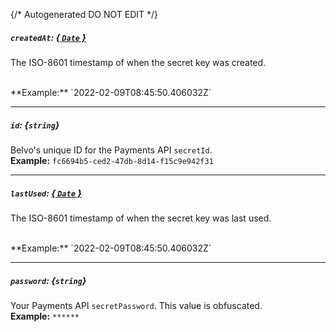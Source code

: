 {/* Autogenerated DO NOT EDIT  */}
##### `createdAt`: [*{ `Date` }*](https://developer.mozilla.org/en-US/docs/Web/JavaScript/Reference/Global_Objects/Date)
The ISO\-8601 timestamp of when the secret key was created.

<br/>
**Example:** `2022-02-09T08:45:50.406032Z`

---
##### `id`: *{`string`}*
Belvo's unique ID for the Payments API `secretId`.
<br/>
**Example:** `fc6694b5-ced2-47db-8d14-f15c9e942f31`

---
##### `lastUsed`: [*{ `Date` }*](https://developer.mozilla.org/en-US/docs/Web/JavaScript/Reference/Global_Objects/Date)
The ISO\-8601 timestamp of when the secret key was last used. 

<br/>
**Example:** `2022-02-09T08:45:50.406032Z`

---
##### `password`: *{`string`}*
Your Payments API `secretPassword`. This value is obfuscated.
<br/>
**Example:** `******`

